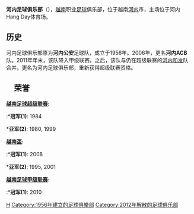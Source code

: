 {{Infobox football club
| clubname  = 河內FC
| image     = [[Image:Logo_Hanoi_FC.png|200px]]
| fullname  = 河內足球俱樂部
| nickname  = 
| founded   = {{Start date and age|1956}}
| dissolved = {{Start date and age|2012}}
| ground    = [[Hàng_Đẫy_Stadium|Hàng Đẫy Stadium]] <br> [[Hanoi|Hanoi]], [[Vietnam|Vietnam]]
| capacity  = 22,000
| chairman  = 
| manager   = 
| season    = 2012
| position  = 越南甲，第 9 位
| pattern_la1=|pattern_b1=_HaNoiFCh|pattern_ra1=|
  leftarm1=003895|body1=003895|rightarm1=003895|shorts1=003895|socks1=003895|
  pattern_la2=|pattern_b2=_HaNoiFC|pattern_ra2=|
  leftarm2=FFFFFF|body2=0000FF|rightarm2=FFFFFF|shorts2=FFFFFF|socks2=FFFFFF|
}}
'''河内足球俱乐部'''（{{lang-vi|Câu lạc bộ bóng đá Hà Nội}}），[[越南|越南]]职业[[足球|足球]]俱乐部，位于越南[[河内|河内]]市，主场位于河内Hang Day体育场。

== 历史 ==
河内足球俱乐部原为'''河内公安'''足球队，成立于1956年。2006年，更名'''河内ACB'''队。2011年年末，该队降入甲级联赛。之后，该队与仍在超级联赛的[[河内和发|河内和发]]队合并，更名为河内足球俱乐部，重新获得超级联赛资格。

==　荣誉　==
'''[[越南足球超级联赛|越南足球超级联赛]]:'''
:*'''冠军(1)''': 1984
;*'''亚军(2)''': 1980, 1999
'''[[越南盃|越南盃]]:'''
:*'''冠军(1)''': 2008
;*'''亚军(2)''': 1995, 2001
'''[[越南足球甲级联赛|越南足球甲级联赛]]:'''
:*'''冠军(1)''': 2010

[[Category:越南足球俱乐部|H]]
[[Category:1956年建立的足球俱樂部|Category:1956年建立的足球俱樂部]]
[[Category:2012年解散的足球俱乐部|Category:2012年解散的足球俱乐部]]